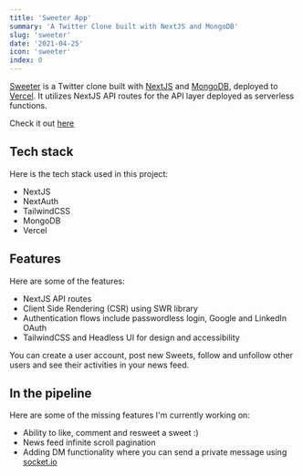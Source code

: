 ---
title: 'Sweeter App'
summary: 'A Twitter Clone built with NextJS and MongoDB'
slug: 'sweeter'
date: '2021-04-25'
icon: 'sweeter'
index: 0
---

[Sweeter](https://sweeter-zeta.vercel.app/) is a Twitter clone built with
[NextJS](https://nextjs.org/) and [MongoDB](https://www.mongodb.com/),
deployed to [Vercel](https://vercel.com/). It utilizes NextJS API routes
for the API layer deployed as serverless functions.

Check it out [here](https://sweeter-zeta.vercel.app/)

## Tech stack

Here is the tech stack used in this project:

- NextJS
- NextAuth
- TailwindCSS
- MongoDB
- Vercel

## Features

Here are some of the features:

- NextJS API routes
- Client Side Rendering (CSR) using SWR library
- Authentication flows include passwordless login, Google and LinkedIn
  OAuth
- TailwindCSS and Headless UI for design and accessibility

You can create a user account, post new Sweets, follow and unfollow other
users and see their activities in your news feed.

## In the pipeline

Here are some of the missing features I'm currently working on:

- Ability to like, comment and resweet a sweet :)
- News feed infinite scroll pagination
- Adding DM functionality where you can send a private message using
  [socket.io](https://socket.io/)
